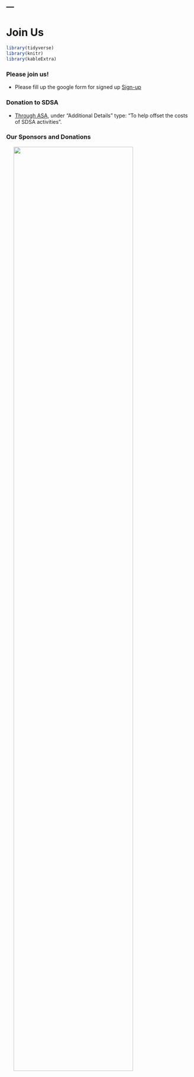 ---
---

<h1> Join Us </h1>

```r
library(tidyverse)
library(knitr)
library(kableExtra)
```

### Please join us!

* Please fill up the google form for signed up [Sign-up](https://docs.google.com/forms/d/e/1FAIpQLSeZtyuzUcEYSVVVX05RDCRrDaZh_JSpahrXAKbHtkNIaIoLPg/viewform?usp=sf_link)


### Donation to SDSA

* [Through ASA](https://secure.qgiv.com/for/amestaass), under "Additional Details" type: "To help offset the costs of SDSA activities".


### Our Sponsors and Donations
<img src="images/sponsors.png" style="width:80%" align="left" hspace="20"> 



